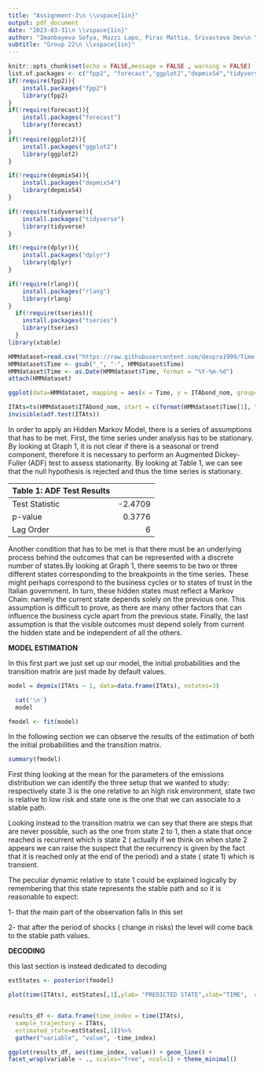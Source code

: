 ```yaml
---
title: "Assignment-3\n \\vspace{1in}"
output: pdf_document
date: "2023-03-31\n \\vspace{1in}"
author: "Imanbayeva Sofya, Mazzi Lapo, Piras Mattia, Srivastava Dev\n \\vspace{1in}"
subtitle: "Group 22\n \\vspace{1in}"
---
```


```r
knitr::opts_chunk$set(echo = FALSE,message = FALSE , warning = FALSE)
list.of.packages <- c("fpp2", "forecast","ggplot2","depmixS4","tidyverse","dplyr","rlang","tseries")
if(!require(fpp2)){
    install.packages("fpp2")
    library(fpp2)
}
if(!require(forecast)){
    install.packages("forecast")
    library(forecast)
}
if(!require(ggplot2)){
    install.packages("ggplot2")
    library(ggplot2)
}

if(!require(depmixS4)){
    install.packages("depmixS4")
    library(depmixS4)
}

if(!require(tidyverse)){
    install.packages("tidyverse")
    library(tidyverse)
}

if(!require(dplyr)){
    install.packages("dplyr")
    library(dplyr)
}

if(!require(rlang)){
    install.packages("rlang")
    library(rlang)
}
  if(!require(tseries)){
    install.packages("tseries")
    library(tseries)
  }
library(xtable)
```

\newpage

```r
HMMdataset=read.csv("https://raw.githubusercontent.com/devpra1999/Time-Series-20236/main/data_assHMM.csv",header = TRUE)
HMMdataset$Time <- gsub("_", "-", HMMdataset$Time)
HMMdataset$Time <- as.Date(HMMdataset$Time, format = "%Y-%m-%d")
attach(HMMdataset)
```

```r
ggplot(data=HMMdataset, mapping = aes(x = Time, y = ITAbond_nom, group=1))+geom_line()+labs(title = "Graph 1: 10 year Italian Bond Yield (1997-2019)", x = "Year of observation", y = "Nominal Bond Yield (%)")+ scale_x_date(date_labels = "%Y")

ITAts=ts(HMMdataset$ITAbond_nom, start = c(format(HMMdataset$Time[1], "%Y"), format(HMMdataset$Time[1], "%m")), frequency = 12)
invisible(adf.test(ITAts))
```

In order to apply an Hidden Markov Model, there is a series of assumptions that has to be met. First, the time series under analysis has to be stationary. By looking at Graph 1, it is not clear if there is a seasonal or trend component, therefore it is necessary to perform an Augmented Dickey-Fuller (ADF) test to assess stationarity. By looking at Table 1, we can see that the null hypothesis is rejected and thus the time series is stationary.

| Table 1: ADF Test Results |         |
|:--------------------------|--------:|
| Test Statistic            | -2.4709 |
| p-value                   |  0.3776 |
| Lag Order                 |       6 |

Another condition that has to be met is that there must be an underlying process behind the outcomes that can be represented with a discrete number of states.By looking at Graph 1, there seems to be two or three different states corresponding to the breakpoints in the time series. These might perhaps correspond to the business cycles or to states of trust in the Italian government. In turn, these hidden states must reflect a Markov Chain: namely the current state depends solely on the previous one. This assumption is difficult to prove, as there are many other factors that can influence the business cycle apart from the previous state. Finally, the last assumption is that the visible outcomes must depend solely from current the hidden state and be independent of all the others. \newpage

**MODEL ESTIMATION**

In this first part we just set up our model, the initial probabilities and the transition matrix are just made by default values.

```r
model = depmix(ITAts ~ 1, data=data.frame(ITAts), nstates=3)
```

```r

  cat('\n') 
  model


```

```r
fmodel <- fit(model)

```

In the following section we can observe the results of the estimation of both the initial probabilities and the transition matrix.

```r
summary(fmodel)
```

First thing looking at the mean for the parameters of the emissions distribution we can identify the three setup that we wanted to study: respectively state 3 is the one relative to an high risk environment, state two is relative to low risk and state one is the one that we can associate to a stable path.

Looking instead to the transition matrix we can sey that there are steps that are never possible, such as the one from state 2 to 1, then a state that once reached is recurrent which is state 2 ( actually if we think on when state 2 appears we can raise the suspect that the recurrency is given by the fact that it is reached only at the end of the period) and a state ( state 1) which is transient.

The peculiar dynamic relative to state 1 could be explained logically by remembering that this state represents the stable path and so it is reasonable to expect:

1- that the main part of the observation falls in this set

2- that after the period of shocks ( change in risks) the level will come back to the stable path values.

**DECODING**

this last section is instead dedicated to decoding

```r
estStates <- posterior(fmodel)
```

```r
plot(time(ITAts), estStates[,1],ylab= "PREDICTED STATE",xlab="TIME",  cex=.3, type="s")
```

```r
```

```r
results_df <- data.frame(time_index = time(ITAts),
  sample_trajectory = ITAts,
  estimated_state=estStates[,1])%>%
  gather("variable", "value", -time_index)
```

```r
ggplot(results_df, aes(time_index, value)) + geom_line() +
facet_wrap(variable ~ ., scales="free", ncol=1) + theme_minimal()

```
